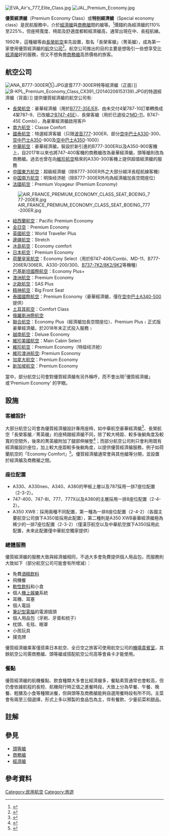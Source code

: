 {{noteTA
|G1=Aero
}}

{{Refimprove|time=2014-12-12T03:57:46+00:00}}
[[Image:EVA_Air's_777_Elite_Class.jpg|thumb]]
[[Image:JAL_Premium_Economy.jpg|thumb]]

'''優質經濟艙'''（Premium Economy Class）或'''特别經濟艙'''（Special economy class）{{notetag|因航空公司而异，也称为'''豪華經濟艙'''、'''高端經濟艙'''、'''超级经济舱'''、'''尊尚经济舱'''等等}}是民航服務中，介於[[經濟艙|經濟艙]]與[[商務艙|商務艙]]間的艙等。<ref>{{cite news|title=觀察／經濟艙大戰！廉價航空vs.航空業者　各出奇招搶客|url=http://www.nownews.com/n/2011/12/16/33783|publisher=今日傳f媒|date=2011-12-16|accessdate=2014-12-16|archive-date=2016-03-05|archive-url=https://web.archive.org/web/20160305192744/http://www.nownews.com/n/2011/12/16/33783|dead-url=no}}</ref>價錢約為經濟艙的110%至225%，但座椅寬度、椅距及舒適度都較經濟艙高，通常出現在中、長程航線。

1992年，這種艙等由[[長榮航空|長榮航空]]率先設置，取名「長榮客艙」（菁英艙），成為第一家使用優質經濟艙的[[航空公司|航空公司]]<ref>{{cite news|title=長榮航再獲國際評比兩大獎|url=http://www.tssp.com.tw/news/airline/201412/2014120301.htm|publisher=台灣新生報|date=2014-12-03|accessdate=2014-12-16|deadurl=yes|archiveurl=https://web.archive.org/web/20150121115258/http://www.tssp.com.tw/news/airline/201412/2014120301.htm|archivedate=2015-01-21}}</ref>。航空公司推出的目的主要是想吸引一些想享受比[[經濟艙|經濟艙]]好的服務，但又不想負擔[[商務艙|商務艙]]高昂價格的旅客。

==航空公司==
[[File:ANA_B777-300ER⑤.JPG|thumb]]波音777-300ER特等經濟艙（正面）]]
[[File:B-KPL_Premium_Economy_Class_CX391_(20140206153139).JPG|thumb]]的特選經濟艙（背面）]]
提供優質經濟艙的航空公司有:
*[[長榮航空|長榮航空]]：豪華經濟艙（用於[[波音777|B777-35E/ER]]、由未交付4架787-10訂單轉換成4架787-9、已改艙之[[波音747|B747-45E]]）、長榮客艙（用於已退役之[[麥道MD-11|MD-11]]，B747-45E Combi），為豪華經濟艙啟用客戶
*[[南方航空_(留尼旺)|南方航空]]：Classe Confort
*[[國泰航空|國泰航空]]：特選經濟客艙（只限[[波音777|波音777]]-300ER、部分[[空中巴士A330|空中巴士A330]]-300、[[空中巴士A350XWB|空中巴士A350]]-900及[[空中巴士A350XWB|空中巴士A350]]-1000）
*[[中華航空|中華航空]]：豪華經濟艙，裝設於新引進的B777-300ER以及A350-900客機上，自2017年以來也將747-400客機的商務艙改為豪華經濟艙，頭等艙則改為商務艙。過去也曾在向[[維珍航空|維珍航空]]租來的A330-300客機上提供超值經濟艙的服務
*[[中國東方航空|中國東方航空]]：超級經濟艙（除B777-300ER外之大部分越洋長程航線客機）
*[[中国南方航空|中国南方航空]]：明珠经济舱（除B777-300ER外均為經濟艙加長空間座位）
*[[法國航空|法國航空]]：Premium Voyageur (Premium Economy) 
[[File:AIR_FRANCE_PREMIUM_ECONOMY_CLASS_SEAT_BOEING_777-200ER.jpg|thumb]]
*[[紐西蘭航空|紐西蘭航空]]：Pacific Premium Economy 
*[[全日空|全日空]]：Premium Economy
*[[英國航空|英國航空]]：World Traveller Plus
*[[邊疆航空|邊疆航空]]：Stretch 
*[[冰島航空|冰島航空]]：Economy comfort
*[[日本航空|日本航空]]：Premium Economy
*[[荷蘭皇家航空|荷蘭皇家航空]]：Economy Select（用於B747-406/Combi、MD-11、B777-206ER/306ER、A330-200/300、[[波音737新世代|B737-7K2/8K2/9K2]]等機種）
*[[巴基斯坦國際航空|巴基斯坦國際航空]]：Economy Plus+
*[[澳洲航空|澳洲航空]]：Premium Economy
*[[北歐航空|北歐航空]]：SAS Plus
*[[精神航空|精神航空]]：Big Front Seat
*[[泰國國際航空|泰國國際航空]]：Premium Economy（豪華經濟艙，僅在[[空中巴士A340|空中巴士A340-500]]提供）
*[[土耳其航空|土耳其航空]]：Comfort Class
*[[俄羅斯洲際航空|俄羅斯洲際航空]]
*[[聯合航空|聯合航空]]：Economy Plus（經濟艙加長空間座位）、Premium Plus﹙正式版豪華經濟艙，於2018年末正式投入服務﹚
*[[越南航空|越南航空]]：Deluxe Economy
*[[維珍美國航空|維珍美國航空]]：Main Cabin Select
*[[維珍航空|維珍航空]]：Premium Economy（特级经济舱）
*[[維珍澳洲航空|維珍澳洲航空]]: Premium Economy
*[[加拿大航空|加拿大航空]]：Premium Economy
*[[新加坡航空|新加坡航空]]：Premium Economy

當中，部分航空公司會對優質經濟艙有另外稱呼，而不會出現｢優質經濟艙｣或'Premium Economy' 的字眼。

==設施==
===客艙設計===
大部分航空公司會為優質經濟艙設計專用座椅，如中華航空豪華經濟艙<ref>{{Cite web |url=http://www.china-airlines.com/ch/svcs/812291f0-4898-49a0-bd90-7387b558902c.html |title=中華航空波音777-300ER 豪華經濟艙 |accessdate=2015-04-30 |archive-date=2015-03-12 |archive-url=https://web.archive.org/web/20150312003241/http://www.china-airlines.com/ch/svcs/812291f0-4898-49a0-bd90-7387b558902c.html |dead-url=no }}</ref>、長榮航空「長榮客艙／菁英艙」的座椅跟經濟艙不同，除了較大椅距、較多後躺角度及較寬的空間外，後來的菁英艙附加了腿部伸展墊<ref>{{Cite web |url=http://www.evaair.com/zh-tw/flying-with-us/our-cabin-classes/elite-and-evergreen-deluxe-class/onboard/ |title=菁英艙及長榮客艙 |accessdate=2013-03-04 |archive-date=2016-10-06 |archive-url=https://web.archive.org/web/20161006224640/http://www.evaair.com/zh-tw/flying-with-us/our-cabin-classes/elite-and-evergreen-deluxe-class/onboard/ |dead-url=no }}</ref>；而部分航空公司則只會利用既有經濟艙設計座位，加上較大座距較多後躺角度，以提供優質經濟艙服務，例子如荷蘭航空的「Economy Comfort」<ref>{{Cite web |url=http://www.klm.com/travel/tw_tw/prepare_for_travel/on_board/Your_seat_on_board/ici_seat_choice.htm |title=不同的舒適選擇 |accessdate=2013-03-04 |archive-date=2016-03-04 |archive-url=https://web.archive.org/web/20160304115552/http://www.klm.com/travel/tw_tw/prepare_for_travel/on_board/Your_seat_on_board/ici_seat_choice.htm |dead-url=no }}</ref>。優質經濟艙通常會與其他艙等分開，並設置於經濟艙及商務艙之間。

===座位配置===
*A330、A330neo、A340、A380的甲板上層以及787採用一排7座位配置（2-3-2）。
*747-400、747-8I、777、777X以及A380的主層採用一排8座位配置（2-4-2）。
*A350 XWB：採用兩種不同配置，第一種為一排8座位配置（2-4-2）（各國主要航空公司旗下A350皆採用此配置），第二種則是A350 XWB豪華經濟艙極為稀少的一排7座位配置（2-3-2）（僅漢莎航空以及中華航空旗下A350採用此配置，未來此配置僅中華航空獨家提供）

===總體服務===
優質經濟艙的服務大致與經濟艙相同，不過大多會免費提供個人用品包，而服務則大致如下（部分航空公司可能會有所增減）：
*免費[[酒精飲料|酒精飲料]]
*飛機餐
*[[軟性飲料|軟性飲料]]和小食
*個人[[機上娛樂|機上娛樂]]系統
*耳機、耳塞
*個人電話
*[[筆記型電腦|筆記型電腦]]的電源插頭
*個人用品包（牙刷、牙膏和梳子）
*枕頭、毛毯、眼罩
*小孩玩具
*撲克牌
優質經濟艙乘客僅搭乘日本航空、全日空之旅客可使用航空公司的[[機場貴賓室|機場貴賓室]]，其餘航空公司需商務艙、頭等艙或搭配航空公司高等會員卡才能使用。

===餐點===
{{main|飛機餐}}
優質經濟艙的航機餐點、飲食種類大多會比經濟艙多，餐點素質通常也會較高，但仍會依據航程的長短、航機飛行時正值之進餐時段，大致上分為早餐、午餐、晚餐、輕膳及小食等種類派餐，但與頭等及商務艙能夠自選用餐時段有所不同。主菜會有兩至三個選擇，形式上多以預製的食品包為主，伴有餐飲、少量前菜和甜品。

== 註解 ==
{{notefoot}}
{{notelist}}

== 參見 ==
* [[頭等艙|頭等艙]]
* [[商務艙|商務艙]]
* [[經濟艙|經濟艙]]

==參考資料==
{{reflist}}

{{商業空中旅行}}

[[Category:民用航空|Category:民用航空]]
[[Category:旅遊|Category:旅遊]]